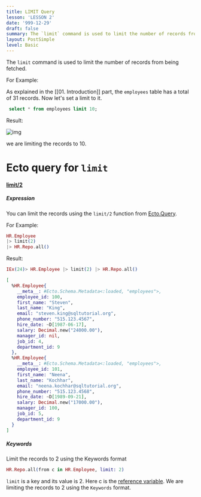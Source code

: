 ```yaml
---
title: LIMIT Query
lesson: 'LESSON 2'
date: '999-12-29'
draft: false
summary: The `limit` command is used to limit the number of records from being fetched.
layout: PostSimple
level: Basic
---
```


The `limit` command is used to limit the number of records from being fetched. 

For Example:

As explained in the [[01. Introduction]] part, the `employees` table has a total of 31 records.  Now let's set a limit to it.

``` SQL
 select * from employees limit 10;
```

Result:

![img](/static/images/Pastedimage20231114101217.png)

we are limiting the records to 10.

# Ecto query for  `limit`

#### [limit/2](https://hexdocs.pm/ecto/Ecto.Query.html#limit/3) 

##### Expression

You can limit the records using the `limit/2` function from [Ecto.Query](https://hexdocs.pm/ecto/Ecto.Query.html).

For Example: 

``` Elixir
HR.Employee 
|> limit(2) 
|> HR.Repo.all() 
```

Result:

```Elixir
IEx(24)> HR.Employee |> limit(2) |> HR.Repo.all() 

[
  %HR.Employee{
    __meta__: #Ecto.Schema.Metadata<:loaded, "employees">,
    employee_id: 100,
    first_name: "Steven",
    last_name: "King",
    email: "steven.king@sqltutorial.org",
    phone_number: "515.123.4567",
    hire_date: ~D[1987-06-17],
    salary: Decimal.new("24000.00"),
    manager_id: nil,
    job_id: 4,
    department_id: 9
  },
  %HR.Employee{
    __meta__: #Ecto.Schema.Metadata<:loaded, "employees">,
    employee_id: 101,
    first_name: "Neena",
    last_name: "Kochhar",
    email: "neena.kochhar@sqltutorial.org",
    phone_number: "515.123.4568",
    hire_date: ~D[1989-09-21],
    salary: Decimal.new("17000.00"),
    manager_id: 100,
    job_id: 5,
    department_id: 9
  }
]
```


##### Keywords

Limit the records to 2 using the Keywords format

``` Elixir
HR.Repo.all(from c in HR.Employee, limit: 2) 
```

`limit` is a key and its value is 2. Here c is the [reference variable](02.%20Aliases%20in%20Ecto). We are limiting the records to 2 using the `Keywords` format.